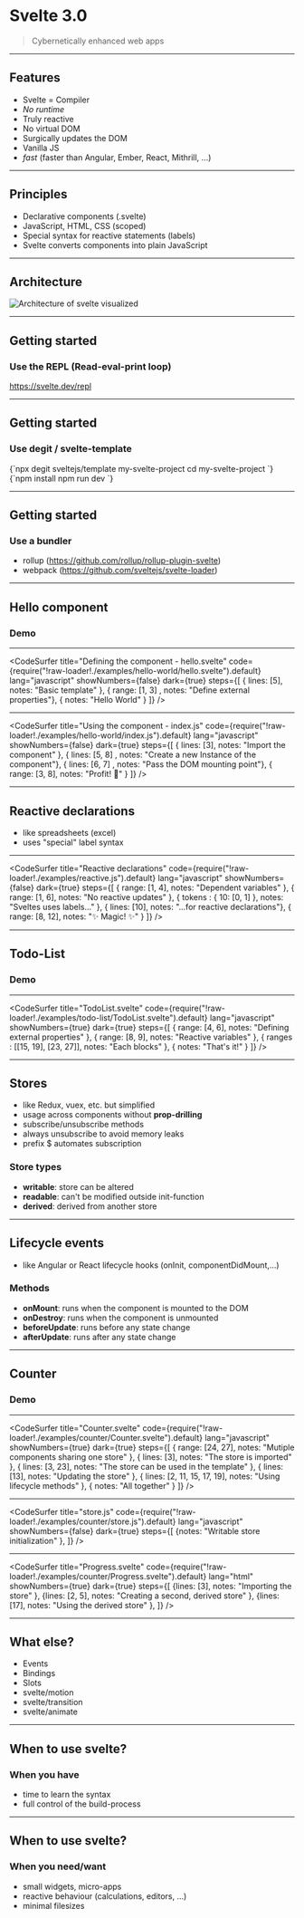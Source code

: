 

# Svelte 3.0

<blockquote cite="https://svelte.dev/">Cybernetically enhanced web apps</blockquote>

---

## Features

- Svelte = Compiler
- _No runtime_
- Truly reactive
- No virtual DOM
- Surgically updates the DOM
- Vanilla JS
- *fast* (faster than Angular, Ember, React, Mithrill, ...)

---

## Principles
- Declarative components (.svelte)
- JavaScript, HTML, CSS (scoped)
- Special syntax for reactive statements (labels)
- Svelte converts components into plain JavaScript

---

## Architecture

<img src="./images/architecture.svg" alt="Architecture of svelte visualized" />

---

## Getting started
### Use the REPL (Read-eval-print loop)

https://svelte.dev/repl

---

## Getting started
### Use degit / svelte-template
<SyntaxHighlighter language="bash" style={monokai}>
{`npx degit sveltejs/template my-svelte-project
cd my-svelte-project
`}
</SyntaxHighlighter>

<SyntaxHighlighter language="bash" style={monokai}>
{`npm install
npm run dev
`}
</SyntaxHighlighter>

---

## Getting started
### Use a bundler 
- rollup (https://github.com/rollup/rollup-plugin-svelte)
- webpack (https://github.com/sveltejs/svelte-loader)

---

## Hello component

### Demo

---

<CodeSurfer
  title="Defining the component - hello.svelte"
  code={require("!raw-loader!./examples/hello-world/hello.svelte").default}
  lang="javascript"
  showNumbers={false}
  dark={true}
  steps={[
    { lines: [5], notes: "Basic template" },
    { range: [1, 3] , notes: "Define external properties"},
    { notes: "Hello World" }
  ]}
/>

---

<CodeSurfer
  title="Using the component - index.js"
  code={require("!raw-loader!./examples/hello-world/index.js").default}
  lang="javascript"
  showNumbers={false}
  dark={true}
  steps={[
    { lines: [3], notes: "Import the component" },
    { lines: [5, 8] , notes: "Create a new Instance of the component"},
    { lines: [6, 7] , notes: "Pass the DOM mounting point"},
    { range: [3, 8], notes: "Profit! 🍾" }
  ]}
/>

---

## Reactive declarations

- like spreadsheets (excel)
- uses "special" label syntax

---

<CodeSurfer
  title="Reactive declarations"
  code={require("!raw-loader!./examples/reactive.js").default}
  lang="javascript"
  showNumbers={false}
  dark={true}
  steps={[
        { range: [1, 4], notes: "Dependent variables" },
        { range: [1, 6], notes: "No reactive updates" },
        { tokens : { 10: [0, 1] }, notes: "Sveltes uses labels..." },
        { lines: [10], notes: "...for reactive declarations"},
        { range: [8, 12], notes: "✨ Magic! ✨" }
  ]}
/>

---

## Todo-List

### Demo

---

<CodeSurfer
  title="TodoList.svelte"
  code={require("!raw-loader!./examples/todo-list/TodoList.svelte").default}
  lang="javascript"
  showNumbers={true}
  dark={true}
  steps={[
        { range: [4, 6], notes: "Defining external properties" },
        { range: [8, 9], notes: "Reactive variables" },
        { ranges : [[15, 19], [23, 27]], notes: "Each blocks" },
        { notes: "That's it!" }
  ]}
/>

---

## Stores

* like Redux, vuex, etc. but simplified
* usage across components without __prop-drilling__
* subscribe/unsubscribe methods
* always unsubscribe to avoid memory leaks
* prefix $ automates subscription

### Store types
* __writable__: store can be altered
* __readable__: can't be modified outside init-function
* __derived__: derived from another store

---

## Lifecycle events

* like Angular or React lifecycle hooks (onInit, componentDidMount,...)

### Methods
* __onMount__: runs when the component is mounted to the DOM
* __onDestroy__: runs when the component is unmounted
* __beforeUpdate__: runs before any state change
* __afterUpdate__: runs after any state change

---

## Counter

### Demo

---

<CodeSurfer
  title="Counter.svelte"
  code={require("!raw-loader!./examples/counter/Counter.svelte").default}
  lang="javascript"
  showNumbers={true}
  dark={true}
  steps={[
        { range: [24, 27], notes: "Mutiple components sharing one store" },
        { lines: [3], notes: "The store is imported" },
        { lines: [3, 23], notes: "The store can be used in the template" },
        { lines: [13], notes: "Updating the store" },
        { lines: [2, 11, 15, 17, 19], notes: "Using lifecycle methods" },
        { notes: "All together" }
  ]}
/>

---

<CodeSurfer
  title="store.js"
  code={require("!raw-loader!./examples/counter/store.js").default}
  lang="javascript"
  showNumbers={false}
  dark={true}
  steps={[
        {notes: "Writable store initialization" },
  ]}
/>

---

<CodeSurfer
  title="Progress.svelte"
  code={require("!raw-loader!./examples/counter/Progress.svelte").default}
  lang="html"
  showNumbers={true}
  dark={true}
  steps={[
        {lines: [3], notes: "Importing the store" },
        {lines: [2, 5], notes: "Creating a second, derived store" },
        {lines: [17], notes: "Using the derived store" },
  ]}
/>

---

## What else?

* Events
* Bindings
* Slots
* svelte/motion
* svelte/transition
* svelte/animate

---

## When to use svelte?

### When you have
  * time to learn the syntax
  * full control of the build-process

---

## When to use svelte?  

### When you need/want
  * small widgets, micro-apps
  * reactive behaviour (calculations, editors, ...)
  * minimal filesizes